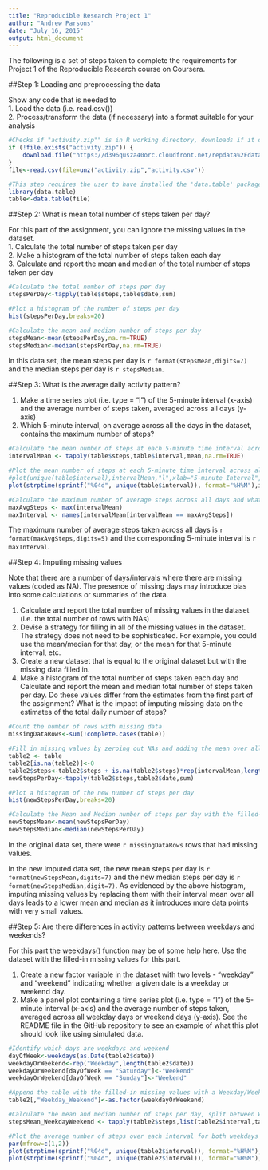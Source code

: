```yaml
---
title: "Reproducible Research Project 1"
author: "Andrew Parsons"
date: "July 16, 2015"
output: html_document
---
```


The following is a set of steps taken to complete the requirements for Project 1 of the Reproducible Research course on Coursera.

##Step 1: Loading and preprocessing the data

Show any code that is needed to  
1. Load the data (i.e. read.csv())  
2. Process/transform the data (if necessary) into a format suitable for your analysis
```r
#Checks if "activity.zip"" is in R working directory, downloads if it doesn't exist
if (!file.exists("activity.zip")) {
    download.file("https://d396qusza40orc.cloudfront.net/repdata%2Fdata%2Factivity.zip","activity.zip")
}
file<-read.csv(file=unz("activity.zip","activity.csv"))

#This step requires the user to have installed the 'data.table' package
library(data.table)
table<-data.table(file)
```
##Step 2: What is mean total number of steps taken per day?

For this part of the assignment, you can ignore the missing values in the dataset.  
1. Calculate the total number of steps taken per day  
2. Make a histogram of the total number of steps taken each day  
3. Calculate and report the mean and median of the total number of steps taken per day
```r
#Calculate the total number of steps per day
stepsPerDay<-tapply(table$steps,table$date,sum)

#Plot a histogram of the number of steps per day
hist(stepsPerDay,breaks=20)

#Calculate the mean and median number of steps per day
stepsMean<-mean(stepsPerDay,na.rm=TRUE)
stepsMedian<-median(stepsPerDay,na.rm=TRUE)
```
In this data set, the mean steps per day is `r format(stepsMean,digits=7)` and the median steps per day is `r stepsMedian`.

##Step 3: What is the average daily activity pattern?

1. Make a time series plot (i.e. type = "l") of the 5-minute interval (x-axis) and the average number of steps taken, averaged across all days (y-axis)  
2. Which 5-minute interval, on average across all the days in the dataset, contains the maximum number of steps?
```r
#Calculate the mean number of steps at each 5-minute time interval across all days
intervalMean <- tapply(table$steps,table$interval,mean,na.rm=TRUE)

#Plot the mean number of steps at each 5-minute time interval across all days
#plot(unique(table$interval),intervalMean,"l",xlab="5-minute Interval",ylab="Steps Taken",main="Avg number of steps taken across all days")
plot(strptime(sprintf("%04d", unique(table$interval)), format="%H%M"),intervalMean,"l",xlab="5-minute Interval",ylab="Steps Taken",main="Avg number of steps taken across all days")

#Calculate the maximum number of average steps across all days and what 5-minute time interval it corresponds to
maxAvgSteps <- max(intervalMean)
maxInterval <- names(intervalMean[intervalMean == maxAvgSteps])
```
The maximum number of average steps taken across all days is `r format(maxAvgSteps,digits=5)` and the corresponding 5-minute interval is `r maxInterval`.

##Step 4: Imputing missing values

Note that there are a number of days/intervals where there are missing values (coded as NA). The presence of missing days may introduce bias into some calculations or summaries of the data.  

1. Calculate and report the total number of missing values in the dataset (i.e. the total number of rows with NAs)  
2. Devise a strategy for filling in all of the missing values in the dataset. The strategy does not need to be sophisticated. For example, you could use the mean/median for that day, or the mean for that 5-minute interval, etc.  
3. Create a new dataset that is equal to the original dataset but with the missing data filled in.  
4. Make a histogram of the total number of steps taken each day and Calculate and report the mean and median total number of steps taken per day. Do these values differ from the estimates from the first part of the assignment? What is the impact of imputing missing data on the estimates of the total daily number of steps?
``` r
#Count the number of rows with missing data
missingDataRows<-sum(!complete.cases(table))

#Fill in missing values by zeroing out NAs and adding the mean over all days for that 5-minute interval
table2 <- table
table2[is.na(table2)]<-0
table2$steps<-table2$steps + is.na(table2$steps)*rep(intervalMean,length(levels(table$date)))
newStepsPerDay<-tapply(table2$steps,table2$date,sum)

#Plot a histogram of the new number of steps per day
hist(newStepsPerDay,breaks=20)

#Calculate the Mean and Median number of steps per day with the filled-in data
newStepsMean<-mean(newStepsPerDay)
newStepsMedian<-median(newStepsPerDay)
```
In the original data set, there were `r missingDataRows` rows that had missing values.  

In the new imputed data set, the new mean steps per day is `r format(newStepsMean,digits=7)` and the new median steps per day is `r format(newStepsMedian,digit=7)`. As evidenced by the above histogram, imputing missing values by replacing them with their interval mean over all days leads to a lower mean and median as it introduces more data points with very small values.

##Step 5: Are there differences in activity patterns between weekdays and weekends?

For this part the weekdays() function may be of some help here. Use the dataset with the filled-in missing values for this part.  

1. Create a new factor variable in the dataset with two levels - "weekday" and "weekend" indicating whether a given date is a weekday or weekend day.  
2. Make a panel plot containing a time series plot (i.e. type = "l") of the 5-minute interval (x-axis) and the average number of steps taken, averaged across all weekday days or weekend days (y-axis). See the README file in the GitHub repository to see an example of what this plot should look like using simulated data.
``` r
#Identify which days are weekdays and weekend
dayOfWeek<-weekdays(as.Date(table2$date))
weekdayOrWeekend<-rep("Weekday",length(table2$date))
weekdayOrWeekend[dayOfWeek == "Saturday"]<-"Weekend"
weekdayOrWeekend[dayOfWeek == "Sunday"]<-"Weekend"

#Append the table with the filled-in missing values with a Weekday/Weekend factor 
table2[,"Weekday_Weekend"]<-as.factor(weekdayOrWeekend)

#Calculate the mean and median number of steps per day, split between Weekdays and Weekends
stepsMean_WeekdayWeekend <- tapply(table2$steps,list(table2$interval,table2$Weekday_Weekend),mean)

#Plot the average number of steps over each interval for both weekdays and weekends
par(mfrow=c(1,2))
plot(strptime(sprintf("%04d", unique(table2$interval)), format="%H%M"),stepsMean_WeekdayWeekend[,1],"l",ylim=range(0:200),xlab="5-minute Interval",ylab="Steps Taken",main="Avg number of steps taken on Weekdays")
plot(strptime(sprintf("%04d", unique(table2$interval)), format="%H%M"),stepsMean_WeekdayWeekend[,2],"l",ylim=range(0:200),xlab="5-minute Interval",ylab="Steps Taken",main="Avg number of steps taken on Weekends")
```
